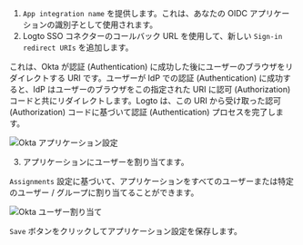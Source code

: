 1. `App integration name` を提供します。これは、あなたの OIDC アプリケーションの識別子として使用されます。
2. Logto SSO コネクターのコールバック URL を使用して、新しい `Sign-in redirect URIs` を追加します。

これは、Okta が認証 (Authentication) に成功した後にユーザーのブラウザをリダイレクトする URI です。ユーザーが IdP での認証 (Authentication) に成功すると、IdP はユーザーのブラウザをこの指定された URI に認可 (Authorization) コードと共にリダイレクトします。Logto は、この URI から受け取った認可 (Authorization) コードに基づいて認証 (Authentication) プロセスを完了します。

<img src="/img/assets/okta_application_settings.webp" alt="Okta アプリケーション設定" />

3. アプリケーションにユーザーを割り当てます。

`Assignments` 設定に基づいて、アプリケーションをすべてのユーザーまたは特定のユーザー / グループに割り当てることができます。

<img src="/img/assets/okta_assign_users.webp" alt="Okta ユーザー割り当て" />

`Save` ボタンをクリックしてアプリケーション設定を保存します。

